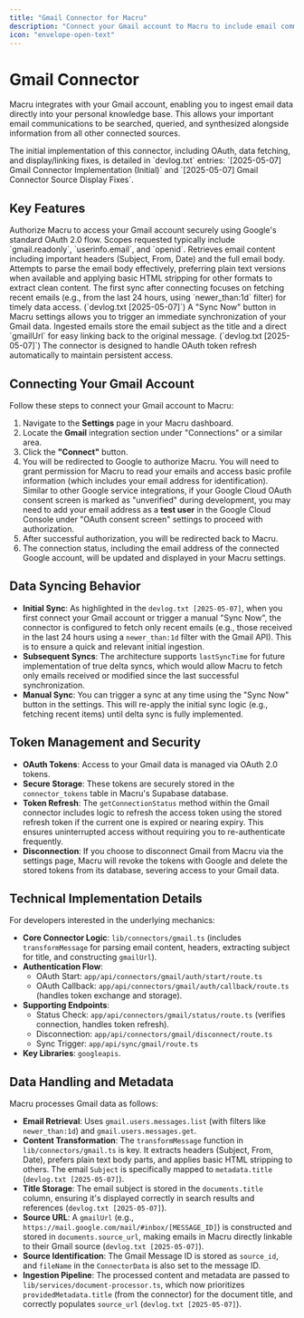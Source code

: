 ```yaml
---
title: "Gmail Connector for Macru"
description: "Connect your Gmail account to Macru to include email communications in your searchable knowledge base, with details on sync and data handling."
icon: "envelope-open-text"
---
```


# Gmail Connector

Macru integrates with your Gmail account, enabling you to ingest email data directly into your personal knowledge base. This allows your important email communications to be searched, queried, and synthesized alongside information from all other connected sources.

<Info>
  The initial implementation of this connector, including OAuth, data fetching, and display/linking fixes, is detailed in `devlog.txt` entries: `[2025-05-07] Gmail Connector Implementation (Initial)` and `[2025-05-07] Gmail Connector Source Display Fixes`.
</Info>

## Key Features

<CardGroup cols={2}>
  <Card title="Secure OAuth 2.0" icon="lock-keyhole">
    Authorize Macru to access your Gmail account securely using Google's standard OAuth 2.0 flow. Scopes requested typically include `gmail.readonly`, `userinfo.email`, and `openid`.
  </Card>
  <Card title="Comprehensive Email Ingestion" icon="mailbox">
    Retrieves email content including important headers (Subject, From, Date) and the full email body.
  </Card>
  <Card title="Intelligent Body Parsing" icon="file-lines-alt">
    Attempts to parse the email body effectively, preferring plain text versions when available and applying basic HTML stripping for other formats to extract clean content.
  </Card>
  <Card title="Recent Email Focus (Initial Sync)" icon="sparkles">
    The first sync after connecting focuses on fetching recent emails (e.g., from the last 24 hours, using `newer_than:1d` filter) for timely data access. (`devlog.txt [2025-05-07]`)
  </Card>
  <Card title="Manual Sync Control" icon="hand-point-up">
    A "Sync Now" button in Macru settings allows you to trigger an immediate synchronization of your Gmail data.
  </Card>
  <Card title="Direct Source Linking & Display" icon="link">
    Ingested emails store the email subject as the title and a direct `gmailUrl` for easy linking back to the original message. (`devlog.txt [2025-05-07]`)
  </Card>
  <Card title="Token Refresh Handling" icon="key-skeleton-left-right">
    The connector is designed to handle OAuth token refresh automatically to maintain persistent access.
  </Card>
</CardGroup>

## Connecting Your Gmail Account

Follow these steps to connect your Gmail account to Macru:

1.  Navigate to the **Settings** page in your Macru dashboard.
2.  Locate the **Gmail** integration section under "Connections" or a similar area.
3.  Click the **"Connect"** button.
4.  You will be redirected to Google to authorize Macru. You will need to grant permission for Macru to read your emails and access basic profile information (which includes your email address for identification).
    <Tip icon="lightbulb-on">
      Similar to other Google service integrations, if your Google Cloud OAuth consent screen is marked as "unverified" during development, you may need to add your email address as a **test user** in the Google Cloud Console under "OAuth consent screen" settings to proceed with authorization.
    </Tip>
5.  After successful authorization, you will be redirected back to Macru.
6.  The connection status, including the email address of the connected Google account, will be updated and displayed in your Macru settings.

## Data Syncing Behavior

*   **Initial Sync**: As highlighted in the `devlog.txt [2025-05-07]`, when you first connect your Gmail account or trigger a manual "Sync Now", the connector is configured to fetch only recent emails (e.g., those received in the last 24 hours using a `newer_than:1d` filter with the Gmail API). This is to ensure a quick and relevant initial ingestion.
*   **Subsequent Syncs**: The architecture supports `lastSyncTime` for future implementation of true delta syncs, which would allow Macru to fetch only emails received or modified since the last successful synchronization.
*   **Manual Sync**: You can trigger a sync at any time using the "Sync Now" button in the settings. This will re-apply the initial sync logic (e.g., fetching recent items) until delta sync is fully implemented.

## Token Management and Security

*   **OAuth Tokens**: Access to your Gmail data is managed via OAuth 2.0 tokens.
*   **Secure Storage**: These tokens are securely stored in the `connector_tokens` table in Macru's Supabase database.
*   **Token Refresh**: The `getConnectionStatus` method within the Gmail connector includes logic to refresh the access token using the stored refresh token if the current one is expired or nearing expiry. This ensures uninterrupted access without requiring you to re-authenticate frequently.
*   **Disconnection**: If you choose to disconnect Gmail from Macru via the settings page, Macru will revoke the tokens with Google and delete the stored tokens from its database, severing access to your Gmail data.

## Technical Implementation Details

For developers interested in the underlying mechanics:

*   **Core Connector Logic**: `lib/connectors/gmail.ts` (includes `transformMessage` for parsing email content, headers, extracting subject for title, and constructing `gmailUrl`).
*   **Authentication Flow**:
    *   OAuth Start: `app/api/connectors/gmail/auth/start/route.ts`
    *   OAuth Callback: `app/api/connectors/gmail/auth/callback/route.ts` (handles token exchange and storage).
*   **Supporting Endpoints**:
    *   Status Check: `app/api/connectors/gmail/status/route.ts` (verifies connection, handles token refresh).
    *   Disconnection: `app/api/connectors/gmail/disconnect/route.ts`
    *   Sync Trigger: `app/api/sync/gmail/route.ts`
*   **Key Libraries**: `googleapis`.

## Data Handling and Metadata

Macru processes Gmail data as follows:

*   **Email Retrieval**: Uses `gmail.users.messages.list` (with filters like `newer_than:1d`) and `gmail.users.messages.get`.
*   **Content Transformation**: The `transformMessage` function in `lib/connectors/gmail.ts` is key. It extracts headers (Subject, From, Date), prefers plain text body parts, and applies basic HTML stripping to others. The email `Subject` is specifically mapped to `metadata.title` (`devlog.txt [2025-05-07]`).
*   **Title Storage**: The email subject is stored in the `documents.title` column, ensuring it's displayed correctly in search results and references (`devlog.txt [2025-05-07]`).
*   **Source URL**: A `gmailUrl` (e.g., `https://mail.google.com/mail/#inbox/[MESSAGE_ID]`) is constructed and stored in `documents.source_url`, making emails in Macru directly linkable to their Gmail source (`devlog.txt [2025-05-07]`).
*   **Source Identification**: The Gmail Message ID is stored as `source_id`, and `fileName` in the `ConnectorData` is also set to the message ID.
*   **Ingestion Pipeline**: The processed content and metadata are passed to `lib/services/document-processor.ts`, which now prioritizes `providedMetadata.title` (from the connector) for the document title, and correctly populates `source_url` (`devlog.txt [2025-05-07]`). 